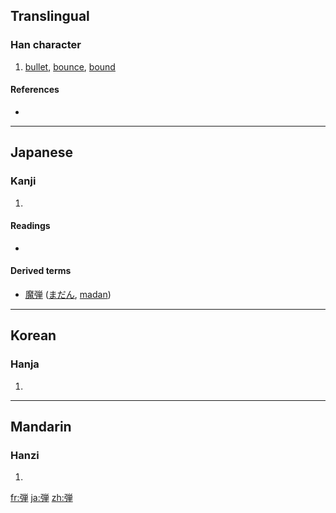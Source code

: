 {{also|彈}}
==Translingual==

===Han character===
{{Han char|rn=57|rad=弓|as=09|sn=12|four=|canj=弓火田十 (NFWJ)}}

# [[bullet]], [[bounce]], [[bound]]

====References====
* {{Han ref|kx=0360.221|dkj=09836|dj=0678.100|hdz=21000.041|uh=5F3E|ud=24382}}

----

==Japanese==

===Kanji===
{{ja-kanji|grade=c|rs=弓09}}

# {{defn|Japanese}}

====Readings====
* {{ja-readings|on=[[だん]] (dan), [[たん]] (tan)|kun=[[たま]] (tama), [[はずむ]] (hazumu), [[ひく]] (hiku), [[はじく]] (hajiku)}}

====Derived terms====
* [[魔弾]] ([[まだん]], [[madan]])

----

==Korean==

===Hanja===
{{ko-hanja|hangeul=탄|eumhun=|rv=tan|mr=t'an|y=than}}

# {{defn|Korean}}

----

==Mandarin==

===Hanzi===
{{cmn-hanzi|pin=[[dàn]] ([[dan4]])|wg=tan<sup>4</sup>}}

# {{defn|Mandarin}}

[[fr:弾]]
[[ja:弾]]
[[zh:弾]]